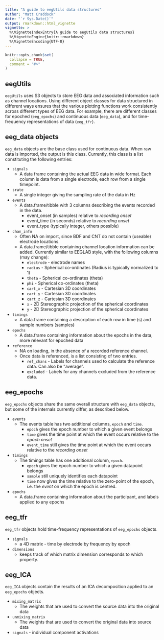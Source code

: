 ```yaml
---
title: "A guide to eegUtils data structures"
author: "Matt Craddock"
date: "`r Sys.Date()`"
output: rmarkdown::html_vignette
vignette: >
  %\VignetteIndexEntry{A guide to eegUtils data structures}
  %\VignetteEngine{knitr::rmarkdown}
  %\VignetteEncoding{UTF-8}
---
```


```r
knitr::opts_chunk$set(
  collapse = TRUE,
  comment = "#>"
)
```

## eegUtils

`eegUtils` uses S3 objects to store EEG data and associated information such as channel locations. Using different object classes for data structured in different ways ensures that the various plotting functions work consistently across different types of EEG data. For example, there are different classes for epoched (`eeg_epochs`) and continuous data (`eeg_data`), and for time-frequency representations of data (`eeg_tfr`).

## eeg_data objects

`eeg_data` objects are the base class used for continuous data. When raw data is imported, the output is this class. Currently, this class is a list constituting the following entries:

* `signals`
    + A data frame containing the actual EEG data in wide format. Each column is data from a single electrode, each row from a single timepoint.

* `srate` 
    + A single integer giving the sampling rate of the data in Hz

* `events`
    + A data.frame/tibble with 3 columns describing the events recorded in the data.
        + event_onset (in samples) relative to *recording onset*
        + event_time (in seconds) relative to *recording onset*
        + event_type (typically integer, others possible)

* `chan_info`
    + Often NA on import, since BDF and CNT do not contain (useable) electrode locations. 
    + A data.frame/tibble containing channel location information can be added. Currently similar to EEGLAB style, with the following columns (may change):
        * `electrode` - electrode names
        * `radius` - Spherical co-ordinates (Radius is typically normalized to 1)
        * `theta` - Spherical co-ordinates (theta)
        * `phi` - Spherical co-ordinates (theta)
        * `cart_x` - Cartesian 3D coordinates
        * `cart_y` - Cartesian 3D coordinates
        * `cart_z` - Cartesian 3D coordinates
        * `x` - 2D Stereographic projection  of the spherical coordinates 
        * `y` - 2D Stereographic projection  of the spherical coordinates 
        
* `timings`
    + A data.frame containing a description of each row in time (s) and sample numbers (samples)

* `epochs`
    + A data.frame containing information about the epochs in the data, more relevant for epoched data

* `reference`
    + NA on loading, in the absence of a recorded reference channel.
    * Once data is referenced, is a list consisting of two entries.
        * `ref_chans` - Labels for channels used to calculate the reference data. Can also be "average".
        * `excluded` - Labels for any channels excluded from the reference data.

## eeg_epochs

`eeg_epochs` objects share the same overall structure with `eeg_data` objects, but some of the internals currently differ, as described below.

* `events`
    - The events table has two additional columns, `epoch` and `time`.
        - `epoch` gives the epoch number to which a given event belongs
        - `time` gives the time point at which the event occurs relative to the *epoch onset*
        - `event_time` still gives the time point at which the event occurs relative to the *recording onset*
        
* `timings`
    * The timings table has one additional column, `epoch`.
        - `epoch` gives the epoch number to which a given datapoint belongs
        - `sample` still uniquely identifies each datapoint
        - `time` now gives the time relative to the zero-point of the epoch, i.e. the *event* on which the epoch is centred.
    
    
* `epochs`
    + A data.frame containing information about the participant, and labels applied to any epochs

## eeg_tfr

`eeg_tfr` objects hold time-frequency representations of `eeg_epochs` objects.

* `signals`
    - a 4D matrix - time by electrode by frequency by epoch
* `dimensions`
    - keeps track of which matrix dimension corresponds to which property.

## eeg_ICA

`eeg_ICA` objects contain the results of an ICA decomposition applied to an `eeg_epochs` objects.

* `mixing_matrix`
    - The weights that are used to convert the source data into the original data
* `unmixing_matrix` 
    - The weights that are used to convert the original data into source data
* `signals` - individual component activations
